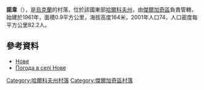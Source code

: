 {{coord|50|11|13|N|36|14|20|E|scale:100000_region:UA|display=title}}

'''諾韋'''（{{lang-uk|Нове}}），是[[烏克蘭|烏克蘭]]的村落，位於該國東部[[哈爾科夫州|哈爾科夫州]]，由[[傑爾加奇區_(烏克蘭)|傑爾加奇區]]負責管轄，始建於1961年，面積0.9平方公里，海拔高度164米，2001年人口74，人口密度每平方公里82.2人。

==參考資料==
* [http://w1.c1.rada.gov.ua/pls/z7502/A005?rdat1=09.01.2009&rf7571=32980 Нове]{{dead link|date=2018年4月 |bot=InternetArchiveBot |fix-attempted=yes }}
* [http://weather.in.ua/ua/har'kovskaja/17184 Погода в селі Нове]{{Wayback|url=http://weather.in.ua/ua/har'kovskaja/17184 |date=20160323024634 }}

{{DEFAULTSORT:Нове}}
[[Category:哈爾科夫州村落|Category:哈爾科夫州村落]]
[[Category:傑爾加奇區村落|Category:傑爾加奇區村落]]


{{Kharkiv-geo-stub}}